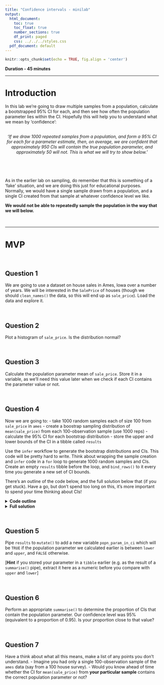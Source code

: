```yaml
---
title: "Confidence intervals - minilab"
output:
  html_document:
    toc: true
    toc_float: true
    number_sections: true
    df_print: paged
    css: ../../../styles.css
  pdf_document: default
---
```


```r
knitr::opts_chunk$set(echo = TRUE, fig.align = 'center')
```

**Duration - 45 minutes**<br>

<hr>

# Introduction 

In this lab we're going to draw multiple samples from a population, calculate a bootstrapped $95\%$ CI for each, and then see how often the population parameter lies within the CI. Hopefully this will help you to understand what we mean by 'confidence':

<br>
<center>
*'If we draw 1000 repeated samples from a population, and form a $95\%$ CI for each for a parameter estimate, then, on average, we are _confident_ that approximately $950$ CIs _will_ contain the true population parameter, and approximately $50$ _will not_. This is what we will try to show below.'*
</center>
<br>

<br>
<div class='emphasis'>
As in the earlier lab on sampling, do remember that this is something of a 'fake' situation, and we are doing this just for educational purposes. Normally, we would have a single sample drawn from a population, and a single CI created from that sample at whatever confidence level we like. 
  
**We would not be able to repeatedly sample the population in the way that we will below.**
</div>
<br>

<hr>

# MVP

<br>

## Question 1 

We are going to use a dataset on house sales in Ames, Iowa over a number of years. We will be interested in the `SalePrice` of houses (though we should `clean_names()` the data, so this will end up as `sale_price`). Load the data and explore it.

<br>


## Question 2

Plot a histogram of `sale_price`. Is the distribution normal?

<br>

## Question 3

Calculate the population parameter mean of `sale_price`. Store it in a variable, as we'll need this value later when we check if each CI contains the parameter value or not.

<br>

## Question 4

Now we are going to:
  - take $1000$ random samples each of size $100$ from `sale_price` in `ames`
  - create a boostrap sampling distribution of `mean(sale_price)` from each $100$-observation sample (use 1000 reps)
  - calculate the $95\%$ CI for each bootstrap distribution 
  - store the upper and lower bounds of the CI in a tibble called `results` 
  
Use the `infer` workflow to generate the bootstrap distributions and CIs. This code will be pretty hard to write. Think about wrapping the sample creation and `infer` code in a `for` loop to generate $1000$ random samples and CIs. Create an empty `results` tibble before the loop, and `bind_rows()` to it every time you generate a new set of CI bounds.  

There's an outline of the code below, and the full solution below that (if you get stuck). Have a go, but don't spend too long on this, it's more important to spend your time thinking about CIs!  

<details>
<summary>**Code outline**</summary>
```r
results <- tibble()
for (sample_num in 1:1000){

  # get a new 100-observation random sample from ames
  this_sample <- ames %>%

  # create a bootstrap distribution of mean(sale_price)
  # use 1000 reps
  this_bootstrap <- this_sample %>%

  # get 95% CI for this_bootstrap distribution
  this_ci <- this_bootstrap %>%

  # prepare new row for results, storing this_ci bounds
  this_result <- c(
    sample_num = sample_num, 
    lower = this_ci %>% 
      pull(lower_ci), 
    upper = this_ci %>%
      pull(upper_ci)
  )
  
  # add this_result to growing tibble of results
  results <- 
}
```
</details>

<details>
<summary>**Full solution**</summary>
```r
results <- tibble()
for (sample_num in 1:1000){

  # get a new 100-observation random sample from ames
  this_sample <- ames %>%
    rep_sample_n(size = 100, reps = 1) %>%
    ungroup() %>%
    select(sale_price)
  
  # create a bootstrap distribution of mean(sale_price)
  # use 1000 reps
  this_bootstrap <- this_sample %>%
    specify(response = sale_price) %>%
    generate(reps = 1000, type = "bootstrap") %>%
    calculate(stat = "mean")

  # get 95% CI for this bootstrap distribution
  this_ci <- this_bootstrap %>%
    get_ci(level = 0.95, type = "percentile")
  
  # prepare new row for results, storing CI bounds
  this_result <- c(
    sample_num = sample_num, 
    lower = this_ci %>% 
      pull(lower_ci), 
    upper = this_ci %>%
      pull(upper_ci)
  )
  
  # add this_result to growing tibble of results
  results <- results %>%
    bind_rows(this_result)
}
```
</details>

<br>

## Question 5

Pipe `results` to `mutate()` to add a new variable `popn_param_in_ci` which will be `TRUE` if the population parameter we calculated earlier is between `lower` and `upper`, and `FALSE` otherwise.

[**Hint** if you stored your parameter in a `tibble` earlier (e.g. as the result of a `summarise()` pipe), extract it here as a numeric before you compare with `upper` and `lower`]

<br>

## Question 6

Perform an appropriate `summarise()` to determine the proportion of CIs that contain the population parameter. Our confidence level was $95\%$ (equivalent to a proportion of $0.95$). Is your proportion close to that value?

<br>


## Question 7

Have a think about what all this means, make a list of any points you don't understand. 
  - Imagine you had only a single $100$-observation sample of the `ames` data (say from a $100$ house survey). 
  - Would you know ahead of time whether the CI for `mean(sale_price)` from **your particular sample** contains the correct population parameter or not?
